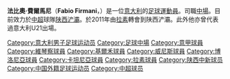 {{update|time=2013-04-09T06:50:03+00:00}}
{{noteta
|G1=意甲
|T=zh-hans:法比奥·费尔马尼;zh-hk:法比奧·費曼尼;zh-tw:法比奧·費爾馬尼;
|1=zh-hans:费尔马尼;zh-hk:費曼尼;zh-tw:費爾馬尼;
}}
{{Football player infobox
| playername         = 費爾馬尼<br />''Fabio Firmani''
| image              = [[File:Fabio_Firmani_at_Auronzo.JPG|200px]]
| fullname           = Fabio Firmani
| nickname           = 
| dateofbirth        = {{birth date and age|1978|5|26}}
| cityofbirth        = [[羅馬|羅馬]]
| countryofbirth     = [[意大利|意大利]]
| height             = {{height|meters=1.78}}
| currentclub        = [[陕西宝荣浐灞足球俱乐部|陕西浐灞]]
| clubnumber         = 4
| position           = [[中場|中場]]
| youthyears         = 
| youthclubs         = 
| years              = 1995-1996<br>1996-2003<br>1998-1999<br>2001<br>2002<br>2002-2003<br>2003-2005<br>2005-2010<br>2011-
| clubs              = AS Lodigiani<br>[[維琴察足球俱樂部|維琴察]]<br> →[[雷吉納|雷吉納]]<br> →[[切沃足球俱樂部|切沃]]<br> →[[博洛尼亞足球俱樂部|博洛尼亞]]<br> →[[威尼斯足球俱樂部|威尼斯]]<br>[[卡塔尼亞足球俱樂部|卡塔尼亞]]<br>[[拉素體育會|拉素]]<br>[[陕西宝荣浐灞足球俱乐部|陕西浐灞]]
| caps(goals)        = 20 (0)<br>70 (2)<br>27 (1)<br>1 (0)<br>5 (0)<br>21 (1)<br>39 (0)<br>25 (3)<br>19 (1)
| nationalyears      = 1999-2000
| nationalteam       = 意大利U21
| nationalcaps(goals)= 10 (1)
| pcupdate           = 2-11-2011
| ntupdate           = 
}}
'''法比奧·費爾馬尼'''（'''Fabio Firmani'''，{{bd|1978年|5月26日|catidx=Firmani, Fabio}}）是一位[[意大利|意大利]]的[[足球|足球]][[運動員|運動員]]。司職[[中場|中場]]。目前效力於[[中超|中超]]球隊[[陕西宝荣浐灞足球俱乐部|陕西浐灞]]。於2011年由[[拉素體育會|拉素]]轉會到陕西浐灞。此外他亦曾代表過意大利U21出場。

{{2011年中超分类名单陕西}}

{{DEFAULTSORT:Firmani, Fabio}}
[[Category:意大利男子足球运动员|Category:意大利男子足球运动员]]
[[Category:足球中場|Category:足球中場]]
[[Category:意甲球員|Category:意甲球員]]
[[Category:維琴察球員|Category:維琴察球員]]
[[Category:基爾禾球員|Category:基爾禾球員]]
[[Category:威尼斯球員|Category:威尼斯球員]]
[[Category:博洛尼亞球員|Category:博洛尼亞球員]]
[[Category:卡坦尼亞球員|Category:卡坦尼亞球員]]
[[Category:拉素球員|Category:拉素球員]]
[[Category:陕西中新球员|Category:陕西中新球员]]
[[Category:中国外籍足球运动员|Category:中国外籍足球运动员]]
[[Category:中超球员|Category:中超球员]]